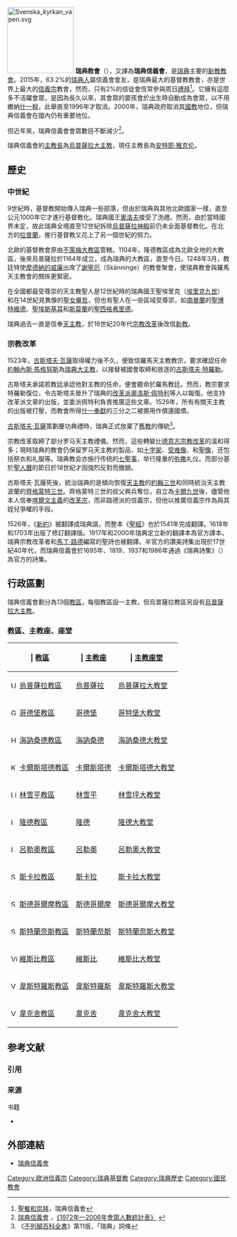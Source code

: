 [[File:Svenska_kyrkan_vapen.svg|150px]]
'''瑞典教會'''（{{lang-sv|Svenska kyrkan}}），又譯為'''瑞典信義會'''，是[[瑞典|瑞典]]主要的[[新教|新教]][[教會|教會]]。2015年，63.2%的[[瑞典人|瑞典人]]屬信義會會友，是瑞典最大的基督教教會，亦是世界上最大的[[信義宗|信義宗]]教會，然而，只有2%的信徒會恆常參與周日[[禮拜|禮拜]]<ref>[http://www.svenskakyrkan.se/SVK/eng/liturgy.htm 聖餐和崇拜]{{webarchive|url=https://web.archive.org/web/20100422193814/http://www.svenskakyrkan.se/SVK/eng/liturgy.htm|date=2010-04-22}}{{en}}，瑞典信義會</ref>。它擁有這麼多不活躍會眾，是因為長久以來，其會眾的嬰孩會於出生時自動成為會眾，以不用繳納[[什一稅|什一稅]]，此舉直至1996年才取消。2000年，瑞典政府取消其[[國教|國教]]地位，但瑞典信義會在國內仍有重要地位。

但近年來，瑞典信義會會眾數目不斷減少<ref>[http://www.svenskakyrkan.se/ 瑞典信義會] {{Wayback|url=http://www.svenskakyrkan.se/ |date=20070930212556 }}，[http://www.svenskakyrkan.se/statistik/xls/medlem_diagram.xls 《1972年—2006年會眾人數統計表》] {{webarchive|url=https://web.archive.org/web/20070930212556/http://www.svenskakyrkan.se/statistik/xls/medlem_diagram.xls |date=2007-09-30 }}{{sv}}</ref>。

瑞典信義會的[[主教長|主教長]]為[[烏普薩拉大主教|烏普薩拉大主教]]，現任主教長為[[安特耶·雅克伦|安特耶·雅克伦]]。

== 歷史 ==
=== 中世紀 ===
9世紀時，基督教開始傳入瑞典一些部落，但由於瑞典與其他北歐國家一樣，直至公元1000年它才進行基督教化。瑞典國王[[奧洛夫|奧洛夫]]接受了洗禮。然而，由於當時國界未定，故此瑞典全境直至12世紀拆除[[烏普薩拉神殿|烏普薩拉神殿]]前仍未全面基督教化。在北方的[[拉普蘭|拉普蘭]]，推行基督教又花上了另一個世紀的努力。

北歐的基督教會原由[[不萊梅大教區|不萊梅大教區]]管轄。1104年，隆德教區成為北歐全地的大教區，後來烏普薩拉於1164年成立，成為瑞典的大教區，直至今日。1248年3月，教廷特使[[摩德納的威廉|摩德納的威廉]]出席了[[謝寧厄|謝寧厄]]（Skänninge）的教會聚會，使瑞典教會與羅馬天主教會的關係更緊密。

在全國都最受尊崇的天主教聖人是12世紀時的瑞典國王聖埃里克（[[埃里克九世|埃里克九世]]）和在14世紀見異像的[[聖女畢哲|聖女畢哲]]，但也有聖人在一些區域受尊崇，如[[南曼蘭|南曼蘭]]的[[聖博特維德|聖博特維德]]、[[聖埃斯基耳|聖埃斯基耳]]和[[斯莫蘭|斯莫蘭]]的[[聖西格弗里德|聖西格弗里德]]。

瑞典過去一直是信奉[[天主教|天主教]]，於16世紀20年代[[宗教改革|宗教改革]]後改信[[新教|新教]]。

=== 宗教改革 ===
1523年，[[古斯塔夫·瓦薩|古斯塔夫·瓦薩]]取得權力後不久，便致信羅馬天主教教宗，要求確認任命[[約翰內斯·馬格努斯|約翰內斯·馬格努斯]]為[[瑞典大主教|瑞典大主教]]，以接替被國會取締和放逐的[[古斯塔夫·特羅勒|古斯塔夫·特羅勒]]。

古斯塔夫承諾若教廷承認他對主教的任命，便會聽命於羅馬教廷。然而，教宗要求特羅勒復位，令古斯塔夫晉升了瑞典的[[宗教改革|改革派]][[奧洛斯·佩特利|奧洛斯·佩特利]]等人以報復。他支持改革派文章的出版，並委派佩特利負責推廣這些文章。1526年，所有有關天主教的出版被打壓，而教會所得[[什一奉獻|什一奉獻]]的三分之二被挪用作償還國債。

[[古斯塔夫·瓦薩|古斯塔夫·瓦薩]]策劃慶功典禮時，瑞典正式放棄了[[舊教|舊教]]的傳統<ref name=EB1911>《[[不列顛百科全書|不列顛百科全書]]》第11版，「瑞典」詞條</ref>。

宗教改革取締了部分罗马天主教禮儀。然而，這些轉變比[[德意志宗教改革|德意志宗教改革]]的溫和得多；現時瑞典的教會仍保留罗马天主教的製品，如[[十字架|十字架]]、[[基督受難|受难像]]、和[[聖像|聖像]]，还包括祭衣和礼服等。瑞典教会亦施行传统的[[聖禮|七聖事]]，举行隆重的[[弥撒|弥撒]]礼仪。而部分基於[[聖人曆|聖人曆]]的節日於18世紀才因強烈反對而撤銷。

古斯塔夫·瓦薩死後，統治瑞典的是傾向恢復[[天主教|天主教]]的[[約翰三世_(瑞典)|約翰三世]]和同時統治天主教波蘭的[[齊格蒙特三世|齊格蒙特三世]]。齊格蒙特三世的叔父興兵奪位，自立為[[卡爾九世|卡爾九世]]後，儘管他本人信奉[[喀爾文主義|喀爾文主義]]的[[改革宗|改革宗]]，而非路德派的信義宗，但他以推廣信義宗作為與其姪兒爭權的手段。

1526年，《[[新約|新約]]》被翻譯成瑞典語，而整本《[[聖經|聖經]]》也於1541年完成翻譯。1618年和1703年出版了修訂翻譯版。1917年和2000年瑞典定立新的翻譯本為官方譯本。瑞典宗教改革者和[[馬丁·路德|馬丁·路德]]編寫的聖詩也被翻譯。半官方的讚美詩集出現於17世紀40年代，而瑞典信義會於1695年、1819、1937和1986年通過《瑞典詩集》（{{lang|sv|Den svenska psalmboken}}）為官方的詩集。

== 行政區劃 ==
瑞典信義會劃分為13個[[教區|教區]]，每個教區設一主教，但烏普薩拉教區另設有[[烏普薩拉大主教|烏普薩拉大主教]]。

=== 教區、主教座、座堂 ===
{| class="wikitable"
|- bgcolor=lightgrey
! | [[教區|教區]]
! | [[主教座|主教座]]
! | [[主教座堂|主教座堂]]
|-
| [[File:Uppsala_stift_vapen.svg|15px]] [[烏普薩拉教區|烏普薩拉教區]]
| [[烏普薩拉|烏普薩拉]]
| [[烏普薩拉大教堂|烏普薩拉大教堂]]
|-
| [[File:Göteborg_stift_vapen.svg|15px]] [[哥德堡教區|哥德堡教區]]
| [[哥德堡|哥德堡]]
| [[哥特堡大教堂|哥特堡大教堂]]
|-
| [[File:Härnösand_stift_vapen.svg|15px]] [[海訥桑德教區|海訥桑德教區]]
| [[海訥桑德|海訥桑德]]
| [[海訥桑德大教堂|海訥桑德大教堂]]
|-
| [[File:Karlstad_stift_vapen.svg|15px]] [[卡爾斯塔德教區|卡爾斯塔德教區]]
| [[卡爾斯塔德|卡爾斯塔德]]
| [[卡爾斯塔德大教堂|卡爾斯塔德大教堂]]
|-
| [[File:Linköping_stift_vapen.svg|15px]] [[林雪平教區|林雪平教區]]
| [[林雪平|林雪平]]
| [[林雪坪大教堂|林雪坪大教堂]]
|-
| [[File:Lund_stift_vapen.svg|15px]] [[隆德教區|隆德教區]]
| [[隆德|隆德]]
| [[隆德大教堂|隆德大教堂]]
|-
| [[File:Luleå_stift_vapen.svg|15px]] [[呂勒奧教區|呂勒奧教區]]
| [[呂勒奧|呂勒奧]]
| [[呂勒奧大教堂|呂勒奧大教堂]]
|-
| [[File:Skara_stift_vapen.svg|15px]] [[斯卡拉教區|斯卡拉教區]]
| [[斯卡拉|斯卡拉]]
| [[斯卡拉大教堂|斯卡拉大教堂]]
|-
| [[File:Stockholm_stift_vapen.svg|15px]] [[斯德哥爾摩教區|斯德哥爾摩教區]]
| [[斯德哥爾摩|斯德哥爾摩]]
| [[斯德哥爾摩大教堂|斯德哥爾摩大教堂]]
|-
| [[File:Strängnäs_stift_vapen.svg|15px]] [[斯特蘭奈斯教區|斯特蘭奈斯教區]]
| [[斯特蘭奈斯|斯特蘭奈斯]]
| [[斯特蘭奈斯大教堂|斯特蘭奈斯大教堂]]
|-
| [[File:Visby_stift_vapen.svg|15px]] [[維斯比教區|維斯比教區]]
| [[維斯比|維斯比]]
| [[維斯比大教堂|維斯比大教堂]]
|-
| [[File:Västerås_stift_vapen.svg|15px]] [[韋斯特羅斯教區|韋斯特羅斯教區]]
| [[韋斯特羅斯|韋斯特羅斯]]
| [[韋斯特羅斯大教堂|韋斯特羅斯大教堂]]
|-
| [[File:Växjö_stift_vapen.svg|15px]] [[韋克舍教區|韋克舍教區]]
| [[韋克舍|韋克舍]]
| [[韋克舍大教堂|韋克舍大教堂]]
|}

== 参考文献 ==
=== 引用 ===
{{Reflist|30em}}

=== 来源 ===
{{refbegin}}
; 书籍
* {{cite book |author = Berndt Gustafsson |title = Svensk kyrkohistoria |edition = 第6版 |location = 赫爾辛堡 |publisher = Plus Ultra |year=1983年 |ISBN = 91-970355-7-2 |language = se }}
{{refend}}

== 外部連結 ==
* [http://www.svenskakyrkan.se/ 瑞典信義會] {{Wayback|url=http://www.svenskakyrkan.se/ |date=20070930212556 }}

{{Authority control}}
[[Category:歐洲信義宗|Category:歐洲信義宗]]
[[Category:瑞典基督教|Category:瑞典基督教]]
[[Category:瑞典歷史|Category:瑞典歷史]]
[[Category:國民教會|Category:國民教會]]